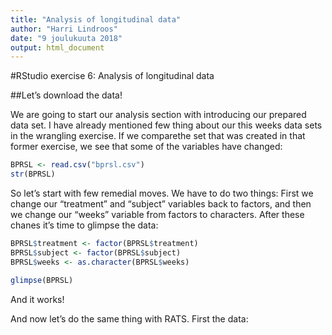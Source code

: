 ```yaml
---
title: "Analysis of longitudinal data"
author: "Harri Lindroos"
date: "9 joulukuuta 2018"
output: html_document
---
```


#RStudio exercise 6: Analysis of longitudinal data

##Let's download the data!

We are going to start our analysis section with introducing our prepared data set. I have already mentioned few thing about our this weeks data sets in the wrangling exercise. If we comparethe set that was created in that former exercise, we see that some of the variables have changed:

```r
BPRSL <- read.csv("bprsl.csv")
str(BPRSL)
```

So let's start with few remedial moves. We have to do two things: First we change our "treatment" and "subject" variables back to factors, and then we change our "weeks" variable from factors to characters. After these chanes it's time to glimpse the data:

```r
BPRSL$treatment <- factor(BPRSL$treatment)
BPRSL$subject <- factor(BPRSL$subject)
BPRSL$weeks <- as.character(BPRSL$weeks)

glimpse(BPRSL)
```

And it works!

And now let's do the same thing with RATS. First the data:


